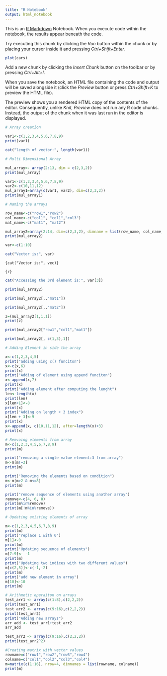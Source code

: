 ---
title: "R Notebook"
output: html_notebook
---

This is an [R Markdown](http://rmarkdown.rstudio.com) Notebook. When you execute code within the notebook, the results appear beneath the code.

Try executing this chunk by clicking the *Run* button within the chunk or by placing your cursor inside it and pressing *Ctrl+Shift+Enter*.

```{r}
plot(cars)
```

Add a new chunk by clicking the *Insert Chunk* button on the toolbar or by pressing *Ctrl+Alt+I*.

When you save the notebook, an HTML file containing the code and output will be saved alongside it (click the *Preview* button or press *Ctrl+Shift+K* to preview the HTML file).

The preview shows you a rendered HTML copy of the contents of the editor. Consequently, unlike *Knit*, *Preview* does not run any R code chunks. Instead, the output of the chunk when it was last run in the editor is displayed.

```{r}
# Array creation 
```

```{r}
var1<-c(1,2,3,4,5,6,7,8,9)
print(var1)
```

```{r}
cat("length of vector:", length(var1))
```

```{r}
# Multi Dimensional Array
```

```{r}
mul_array<- array(2:13, dim = c(2,3,2))
print(mul_array)
```

```{r}
var1<-c(1,2,3,4,5,6,7,8,9)
var2<-c(10,11,12)
mul_array1=array(c(var1, var2), dim=c(2,3,2))
print(mul_array1)
```

```{r}
# Naming the arrays
```

```{r}
row_name<-c("row1","row2")
col_name<-c("col1", "col1","col3")
mat_name<-c("mat1", "mat2")
```

```{r}
mul_array2=array(2:14, dim=c(2,3,2), dimname = list(row_name, col_name, mat_name))
print(mul_array2)
```

```{r}
var<-c(1:10)
```

```{r}
cat("Vector is:", var)
```

`{cat("Vector is:", vec)}`

    {r}

```{r}
cat("Accessing the 3rd element is:", var[3])
```

```{r}
print(mul_array2)
```

```{r}
print(mul_array2[,,"mat1"])
```

```{r}
print(mul_array2[,,"mat2"])

```

```{r}
z=(mul_array2[1,1,1])
print(z)
```

```{r}
print(mul_array2["row1","col1","mat1"])
```

```{r}
print(mul_array2[, c(1,3),1])
```

```{r}
# Adding Element in side the array
```

```{r}
x<-c(1,2,3,4,5)
print("adding using c() funciton")
x<-c(x,6)
print(x)
print("Adding of element using append funciton")
x<-append(x,7)
print(x)
print("Adding element after computing the lenght")
len<-length(x)
print(len)
x[len+1]<-8
print(x)
print("Adding on length + 3 index")
x[len + 3]<-9
print(x)
x<-append(x, c(10,11,12), after=length(x)+3)
print(x)
```

```{r}
# Remvoing elements from array
m<-c(1,2,3,4,5,6,7,8,9)
print(m)
```

```{r}
print("removing a single value element:3 from array")
m<-m[m!=3]
print(m)
```

```{r}
print("Removing the elements based on condition")
m<-m[m>2 & m<=8]
print(m)
```

```{r}
print("remove sequence of elements using another array")
remove<-c(4, 6, 8)
print(m%in%remove)
print(m[!m%in%remove])
```

```{r}
# Updating existing elements of array
```

```{r}
m<-c(1,2,3,4,5,6,7,8,9)
print(m)
print("replace 1 with 0")
m[1]<-0
print(m)
print("Updating sequence of elements")
m[7:9]<- -1
print(m)
print("Updating two indices with two different values")
m[c(2,5)]<-c(-1,-2)
print(m)
print("add new element in array")
m[10]<-10
print(m)
```

```{r}
# Arithmetic operaiton on arrays
test_arr1 <- array(c(1:8),c(2,2,2))
print(test_arr1)
test_arr2 <- array(c(9:16),c(2,2,2))
print(test_arr2)
print("Adding new arrays")
arr_add <- test_arr1+test_arr2
arr_add
```

```{r}
test_arr2 <- array(c(9:16),c(2,2,2))
print(test_arr2^2)
```

```{r}
#Creating matrix with vector values 
rowname=c("row1","row2","row3","row4")
colname=c("col1","col2","col3","col4")
m=matrix(c(1:16), nrow=4, dimnames = list(rowname, colname))
print(m)
```
